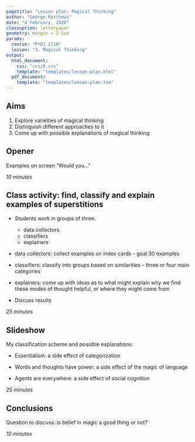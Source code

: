 ```yaml
---
pagetitle: "Lesson plan: Magical Thinking"
author: "George Matthews"
date: "4 February, 2020"
classoption: letterpaper
geometry: margin = 2.5cm
params:
  course: "PYDI 2710"
  lesson: "3. Magical Thinking"
output: 
  html_document:
    css: "css/R.css"
    template: "templates/lesson-plan.html"
  pdf_document:
    template: "templates/lesson-plan.tex"
---
```


\thispagestyle{fancy}

## Aims

1. Explore varieities of magical thinking
2. Distinguish different approaches to it
3. Come up with possible explanations of magical thinking

## Opener

Examples on screen "Would you..."

*10 minutes*

## Class activity: find, classify and explain examples of superstitions

- Students work in groups of three.
  - data collectors
  - classifiers
  - explainers

- data collectors: collect examples on index cards -- goal 30 examples

- classifiers: classify into groups based on similarities -- three or four main categories

- explainers: come up with ideas as to what might explain why we find these modes of thought helpful, or where they might come from 

- Discuss results

*25 minutes*

## Slideshow

My classification scheme and possible explanations:

- Essentialism: a side effect of categorization

- Words and thoughts have power: a side effect of the magic of language

- Agents are everywhere: a side effect of social cognition

*25 minutes*

## Conclusions

Question to discuss: is belief in magic a good thing or not?

*10 minutes*
